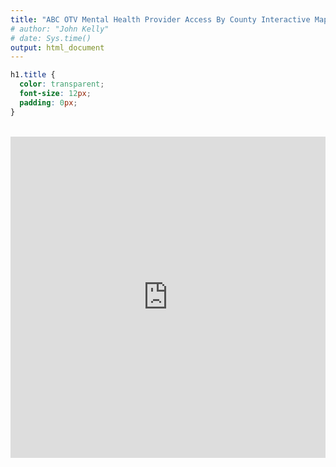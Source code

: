 ```yaml
---
title: "ABC OTV Mental Health Provider Access By County Interactive Map"
# author: "John Kelly"
# date: Sys.time()
output: html_document
---
```


```css

h1.title {
  color: transparent;
  font-size: 12px;
  padding: 0px;
}
```

<br>
<iframe title="Mental health care access across the country" aria-label="Map" id="datawrapper-chart-dPGXx" src="https://datawrapper.dwcdn.net/dPGXx/5/" scrolling="no" frameborder="0" style="width: 0; min-width: 100% !important; border: none;" height="514" data-external="1"></iframe><script type="text/javascript">!function(){"use strict";window.addEventListener("message",(function(a){if(void 0!==a.data["datawrapper-height"]){var e=document.querySelectorAll("iframe");for(var t in a.data["datawrapper-height"])for(var r=0;r<e.length;r++)if(e[r].contentWindow===a.source){var i=a.data["datawrapper-height"][t]+"px";e[r].style.height=i}}}))}();
</script>
<br>
<br>
